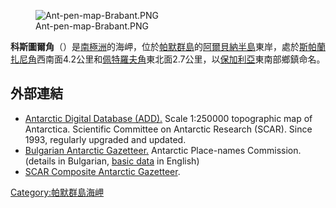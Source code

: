 [[Image:Ant-pen-map-Brabant.PNG|thumb]]

'''科斯圖爾角'''（{{lang-en|Kostur Point}}）是[[南極洲|南極洲]]的海岬，位於[[帕默群島|帕默群島]]的[[阿爾貝納半島|阿爾貝納半島]]東岸，處於[[斯帕蘭扎尼角|斯帕蘭扎尼角]]西南面4.2公里和[[佩特羅夫角|佩特羅夫角]]東北面2.7公里，以[[保加利亞|保加利亞]]東南部鄉鎮命名。

{{coord|64|09|55|S|62|03|56|W|display=title}}

==外部連結==
* [http://www.add.scar.org Antarctic Digital Database (ADD).] Scale 1:250000 topographic map of Antarctica. Scientific Committee on Antarctic Research (SCAR). Since 1993, regularly upgraded and updated.
* [http://apcbg.org/gazet-bg.doc Bulgarian Antarctic Gazetteer.] Antarctic Place-names Commission. (details in Bulgarian, [http://apcbg.org/gazet.htm basic data] in English)
* [http://data.aad.gov.au/aadc/gaz/scar/ SCAR Composite Antarctic Gazetteer].

{{DEFAULTSORT:Kostur Point}}
[[Category:帕默群島海岬|Category:帕默群島海岬]]


{{PalmerArchipelago-geo-stub}}